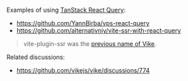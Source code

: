 Examples of using [TanStack React Query](https://tanstack.com/query):
 - https://github.com/YannBirba/vps-react-query
 - https://github.com/alternativniy/vite-ssr-with-react-query

> vite-plugin-ssr was the [previous name of Vike](https://vite-plugin-ssr.com/vike).

Related discussions:
 - https://github.com/vikejs/vike/discussions/774
